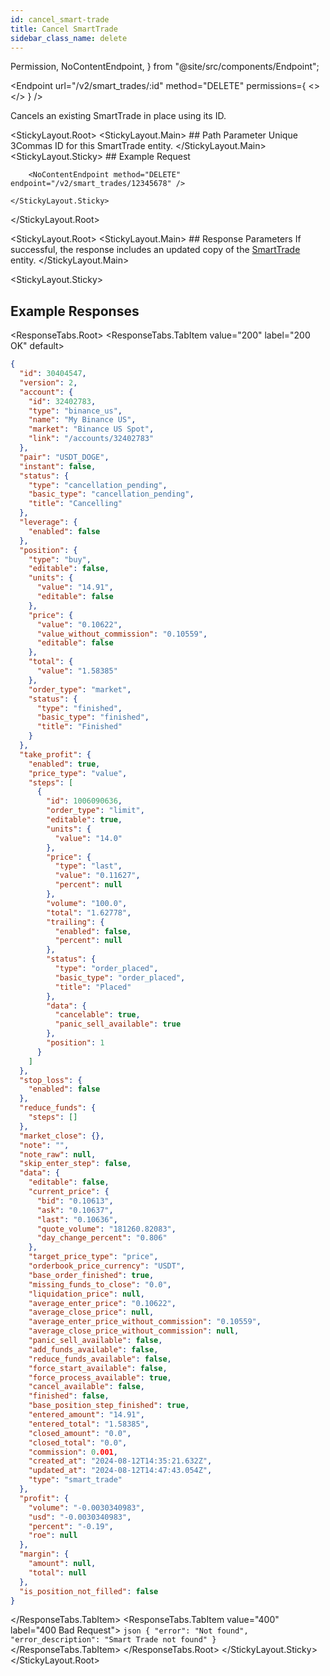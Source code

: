 ```yaml
---
id: cancel_smart-trade
title: Cancel SmartTrade
sidebar_class_name: delete
---
```


  Permission,
  NoContentEndpoint,
} from "@site/src/components/Endpoint";

<Endpoint
  url="/v2/smart_trades/:id"
  method="DELETE"
  permissions={
    <>
      <Permission title="Permission" description="SMART_TRADES_WRITE" />
      <Permission title="Security" description="SIGNED" />
    </>
  }
/>

Cancels an existing SmartTrade in place using its ID.

<Separator />

<StickyLayout.Root>
    <StickyLayout.Main>
        ## Path Parameter
        <ApiParam name='id' type='integer' id="id" required>
        Unique 3Commas ID for this SmartTrade entity.
        </ApiParam>
    </StickyLayout.Main>
    <StickyLayout.Sticky>
        ## Example Request

        <NoContentEndpoint method="DELETE" endpoint="/v2/smart_trades/12345678" />

    </StickyLayout.Sticky>

</StickyLayout.Root>

<StickyLayout.Root>
<StickyLayout.Main>
    ## Response Parameters
    If successful, the response includes an updated copy of the [SmartTrade](/smart-trade/0_smart_trade_entity.mdx) entity.
</StickyLayout.Main>

<StickyLayout.Sticky>
## Example Responses

 <ResponseTabs.Root>
    <ResponseTabs.TabItem value="200" label="200 OK" default>

```json
{
  "id": 30404547,
  "version": 2,
  "account": {
    "id": 32402783,
    "type": "binance_us",
    "name": "My Binance US",
    "market": "Binance US Spot",
    "link": "/accounts/32402783"
  },
  "pair": "USDT_DOGE",
  "instant": false,
  "status": {
    "type": "cancellation_pending",
    "basic_type": "cancellation_pending",
    "title": "Cancelling"
  },
  "leverage": {
    "enabled": false
  },
  "position": {
    "type": "buy",
    "editable": false,
    "units": {
      "value": "14.91",
      "editable": false
    },
    "price": {
      "value": "0.10622",
      "value_without_commission": "0.10559",
      "editable": false
    },
    "total": {
      "value": "1.58385"
    },
    "order_type": "market",
    "status": {
      "type": "finished",
      "basic_type": "finished",
      "title": "Finished"
    }
  },
  "take_profit": {
    "enabled": true,
    "price_type": "value",
    "steps": [
      {
        "id": 1006090636,
        "order_type": "limit",
        "editable": true,
        "units": {
          "value": "14.0"
        },
        "price": {
          "type": "last",
          "value": "0.11627",
          "percent": null
        },
        "volume": "100.0",
        "total": "1.62778",
        "trailing": {
          "enabled": false,
          "percent": null
        },
        "status": {
          "type": "order_placed",
          "basic_type": "order_placed",
          "title": "Placed"
        },
        "data": {
          "cancelable": true,
          "panic_sell_available": true
        },
        "position": 1
      }
    ]
  },
  "stop_loss": {
    "enabled": false
  },
  "reduce_funds": {
    "steps": []
  },
  "market_close": {},
  "note": "",
  "note_raw": null,
  "skip_enter_step": false,
  "data": {
    "editable": false,
    "current_price": {
      "bid": "0.10613",
      "ask": "0.10637",
      "last": "0.10636",
      "quote_volume": "181260.82083",
      "day_change_percent": "0.806"
    },
    "target_price_type": "price",
    "orderbook_price_currency": "USDT",
    "base_order_finished": true,
    "missing_funds_to_close": "0.0",
    "liquidation_price": null,
    "average_enter_price": "0.10622",
    "average_close_price": null,
    "average_enter_price_without_commission": "0.10559",
    "average_close_price_without_commission": null,
    "panic_sell_available": false,
    "add_funds_available": false,
    "reduce_funds_available": false,
    "force_start_available": false,
    "force_process_available": true,
    "cancel_available": false,
    "finished": false,
    "base_position_step_finished": true,
    "entered_amount": "14.91",
    "entered_total": "1.58385",
    "closed_amount": "0.0",
    "closed_total": "0.0",
    "commission": 0.001,
    "created_at": "2024-08-12T14:35:21.632Z",
    "updated_at": "2024-08-12T14:47:43.054Z",
    "type": "smart_trade"
  },
  "profit": {
    "volume": "-0.0030340983",
    "usd": "-0.0030340983",
    "percent": "-0.19",
    "roe": null
  },
  "margin": {
    "amount": null,
    "total": null
  },
  "is_position_not_filled": false
}
```

</ResponseTabs.TabItem>
        <ResponseTabs.TabItem value="400" label="400 Bad Request">
                ```json
                {
                  "error": "Not found",
                  "error_description": "Smart Trade not found"
                }
                ```
        </ResponseTabs.TabItem>
 </ResponseTabs.Root>
 </StickyLayout.Sticky>
 </StickyLayout.Root>
